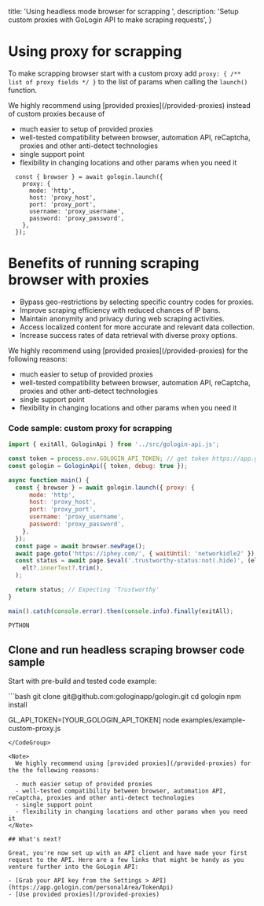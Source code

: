  title: 'Using headless mode browser for scrapping ',
  description:
    'Setup custom proxies with GoLogin API to make scraping requests',
}

# Using proxy for scrapping

To make scrapping browser start with a custom proxy add 
`proxy: { /** list of proxy fields */ }` to the list 
of params when calling the `launch()` function.

<Note>
  We highly recommend using [provided proxies](/provided-proxies) instead of custom proxies because of
  
  - much easier to setup of provided proxies
  - well-tested compatibility between browser, automation API, reCaptcha, proxies and other anti-detect technologies 
  - single support point
  - flexibility in changing locations and other params when you need it
</Note>


```
  const { browser } = await gologin.launch({
    proxy: {
      mode: 'http',
      host: 'proxy_host',
      port: 'proxy_port',
      username: 'proxy_username',
      password: 'proxy_password',
    },
  });
```

# Benefits of running scraping browser with proxies

- Bypass geo-restrictions by selecting specific country codes for proxies.
- Improve scraping efficiency with reduced chances of IP bans.
- Maintain anonymity and privacy during web scraping activities.
- Access localized content for more accurate and relevant data collection.
- Increase success rates of data retrieval with diverse proxy options.


<Note>
  We highly recommend using [provided proxies](/provided-proxies) for the following reasons:
  
  - much easier to setup of provided proxies
  - well-tested compatibility between browser, automation API, reCaptcha, proxies and other anti-detect technologies 
  - single support point
  - flexibility in changing locations and other params when you need it
</Note>

### Code sample: custom proxy for scrapping 

<CodeGroup tag="headless" label="Run headless browser">

```js
import { exitAll, GologinApi } from '../src/gologin-api.js';

const token = process.env.GOLOGIN_API_TOKEN; // get token https://app.gologin.com/personalArea/TokenApi
const gologin = GologinApi({ token, debug: true });

async function main() {
  const { browser } = await gologin.launch({ proxy: {
      mode: 'http',
      host: 'proxy_host',
      port: 'proxy_port',
      username: 'proxy_username',
      password: 'proxy_password',
    },
  });
  const page = await browser.newPage();
  await page.goto('https://iphey.com/', { waitUntil: 'networkidle2' });
  const status = await page.$eval('.trustworthy-status:not(.hide)', (elt) =>
    elt?.innerText?.trim(),
  );

  return status; // Expecting 'Trustworthy'
}

main().catch(console.error).then(console.info).finally(exitAll);

```

```python
PYTHON

```

</CodeGroup>

## Clone and run headless scraping browser code sample

Start with pre-build and tested code example:

<CodeGroup tag="github.com" label="Run scrapping example">
```bash
git clone git@github.com:gologinapp/gologin.git
cd gologin
npm install

GL_API_TOKEN=[YOUR_GOLOGIN_API_TOKEN] node examples/example-custom-proxy.js
```
</CodeGroup>

<Note>
  We highly recommend using [provided proxies](/provided-proxies) for the the following reasons:
  
  - much easier setup of provided proxies
  - well-tested compatibility between browser, automation API, reCaptcha, proxies and other anti-detect technologies 
  - single support point
  - flexibility in changing locations and other params when you need it
</Note>

## What's next?

Great, you're now set up with an API client and have made your first request to the API. Here are a few links that might be handy as you venture further into the GoLogin API:

- [Grab your API key from the Settings > API](https://app.gologin.com/personalArea/TokenApi)
- [Use provided proxies](/provided-proxies)
